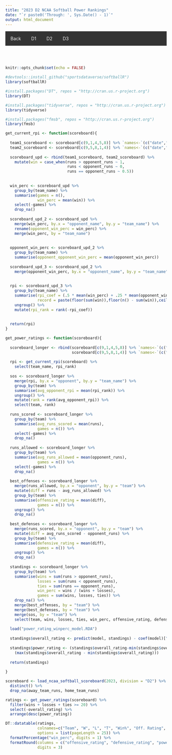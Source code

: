 ```yaml
---
title: "2023 D2 NCAA Softball Power Rankings"
date: "`r paste0('Through: ', Sys.Date() - 1)`"
output: html_document
---
```


```{=html}
<!-- Google tag (gtag.js) -->
<script async src="https://www.googletagmanager.com/gtag/js?id=G-LMKQBFKL2F"></script>
<script>
  window.dataLayer = window.dataLayer || [];
  function gtag(){dataLayer.push(arguments);}
  gtag('js', new Date());

  gtag('config', 'G-LMKQBFKL2F');
</script>
    
<meta charset="utf-8" />
<meta name="generator" content="pandoc" />
<meta http-equiv="X-UA-Compatible" content="IE=EDGE" />

<style>
    
/* Style the top navigation bar */
.topnav {
  overflow: hidden;
  background-color: #333;
}

/* Style the topnav links */
.topnav a {
  float: left;
  display: block;
  color: #f2f2f2;
  text-align: center;
  padding: 14px 16px;
  text-decoration: none;
}

/* Change color on hover */
.topnav a:hover {
  background-color: #ddd;
  color: black;
}

</style>

<body>

<div class="topnav">
      <a href="../../portfolio.html">Back</a>
      <a href="power_rankings_D1.html">D1</a>
      <a href="power_rankings_D2.html">D2</a>
      <a href="power_rankings_D3.html">D3</a>
    </div>
    
</body>
```

<style type="text/css">

h1.title {
  font-size: 38px;
  text-align: center;
}
h4.date {
  font-size: 18px;
  text-align: center;
}
</style>

<br>
<br>

```r
knitr::opts_chunk$set(echo = FALSE)

#devtools::install_github("sportsdataverse/softballR")
library(softballR)

#install.packages("DT", repos = "http://cran.us.r-project.org")
library(DT)

#install.packages("tidyverse", repos = "http://cran.us.r-project.org")
library(tidyverse)

#install.packages("fmsb", repos = "http://cran.us.r-project.org")
library(fmsb)

```

```r
get_current_rpi <- function(scoreboard){
  
  team1_scoreboard <- scoreboard[c(9,1,4,5,8)] %>% `names<-`(c("date","team_name","runs","opponent_name","opponent_runs"))
  team2_scoreboard <- scoreboard[c(9,5,8,1,4)] %>% `names<-`(c("date","team_name","runs","opponent_name","opponent_runs"))
  
  scoreboard_upd <- rbind(team1_scoreboard, team2_scoreboard) %>%
    mutate(win = case_when(runs > opponent_runs ~ 1,
                           runs < opponent_runs ~ 0,
                           runs == opponent_runs ~ 0.5))
  
  
  win_perc <- scoreboard_upd %>%
    group_by(team_name) %>%
    summarise(games = n(),
              win_perc = mean(win)) %>%
    select(-games) %>% 
    drop_na()
  
  scoreboard_upd_2 <- scoreboard_upd %>%
    merge(win_perc, by.x = "opponent_name", by.y = "team_name") %>%
    rename(opponent_win_perc = win_perc) %>%
    merge(win_perc, by = "team_name")
  
  
  opponent_win_perc <- scoreboard_upd_2 %>%
    group_by(team_name) %>%
    summarise(opponent_opponent_win_perc = mean(opponent_win_perc))
  
  scoreboard_upd_3 <- scoreboard_upd_2 %>%
    merge(opponent_win_perc, by.x = "opponent_name", by.y = "team_name")
  
  
  rpi <- scoreboard_upd_3 %>%
    group_by(team_name) %>%
    summarise(rpi_coef = (.5 * mean(win_perc) + .25 * mean(opponent_win_perc) + .25 * mean(opponent_opponent_win_perc)),
              record = paste(floor(sum(win)),floor(n() - sum(win)),ceiling(sum(win) %% 1), sep = "-")) %>%
    ungroup() %>%
    mutate(rpi_rank = rank(-rpi_coef))
  
  
  return(rpi)
}

get_power_ratings <- function(scoreboard){
  
  scoreboard_longer <- rbind(scoreboard[c(9,1,4,5,8)] %>% `names<-`(c("date", "team", "runs", "opponent", "opponent_runs")),
                             scoreboard[c(9,5,8,1,4)] %>% `names<-`(c("date", "team", "runs", "opponent", "opponent_runs")))
  
  rpi <- get_current_rpi(scoreboard) %>%
    select(team_name, rpi_rank)
  
  sos <- scoreboard_longer %>%
    merge(rpi, by.x = "opponent", by.y = "team_name") %>%
    group_by(team) %>%
    summarise(avg_opponent_rpi = mean(rpi_rank)) %>%
    ungroup() %>%
    mutate(rank = rank(avg_opponent_rpi)) %>%
    select(team, rank)
  
  runs_scored <- scoreboard_longer %>% 
    group_by(team) %>% 
    summarise(avg_runs_scored = mean(runs),
              games = n()) %>% 
    select(-games) %>% 
    drop_na()
  
  runs_allowed <- scoreboard_longer %>% 
    group_by(team) %>% 
    summarise(avg_runs_allowed = mean(opponent_runs),
              games = n()) %>% 
    select(-games) %>% 
    drop_na()
  
  best_offenses <- scoreboard_longer %>% 
    merge(runs_allowed, by.x = "opponent", by.y = "team") %>% 
    mutate(diff = runs - avg_runs_allowed) %>% 
    group_by(team) %>% 
    summarise(offensive_rating = mean(diff),
              games = n()) %>% 
    ungroup() %>% 
    drop_na()
  
  best_defenses <- scoreboard_longer %>% 
    merge(runs_scored, by.x = "opponent", by.y = "team") %>% 
    mutate(diff = avg_runs_scored - opponent_runs) %>% 
    group_by(team) %>% 
    summarise(defensive_rating = mean(diff),
              games = n()) %>% 
    ungroup() %>% 
    drop_na()
  
  standings <- scoreboard_longer %>% 
    group_by(team) %>% 
    summarise(wins = sum(runs > opponent_runs),
              losses = sum(runs < opponent_runs),
              ties = sum(runs == opponent_runs),
              win_perc = wins / (wins + losses),
              games = sum(wins, losses, ties)) %>% 
    drop_na() %>% 
    merge(best_offenses, by = "team") %>% 
    merge(best_defenses, by = "team") %>% 
    merge(sos, by = "team") %>% 
    select(team, wins, losses, ties, win_perc, offensive_rating, defensive_rating, rank)
  
  load("power_rating_winperc_model.RDA")
  
  standings$overall_rating <- predict(model, standings) - coef(model)["rank"] * standings$rank
  
  standings$power_rating <- (standings$overall_rating-min(standings$overall_rating)) / 
    (max(standings$overall_rating - min(standings$overall_rating)))
  
  return(standings)
  
}
```


```r
scoreboard <- load_ncaa_softball_scoreboard(2023, division = "D2") %>% 
  distinct() %>% 
  drop_na(away_team_runs, home_team_runs)

ratings <- get_power_ratings(scoreboard) %>% 
  filter(wins + losses + ties >= 20) %>% 
  select(-overall_rating) %>% 
  arrange(desc(power_rating))
```

```r
DT::datatable(ratings, 
              colnames=c("Team", "W", "L", "T", "Win%", "Off. Rating", "Def. Rating", "SOS Rank", "Power Rating"),
              options = list(pageLength = 25)) %>%
  formatPercentage("win_perc", digits = 1) %>% 
  formatRound(columns = c("offensive_rating", "defensive_rating", "power_rating"),
              digits = 3)
```

